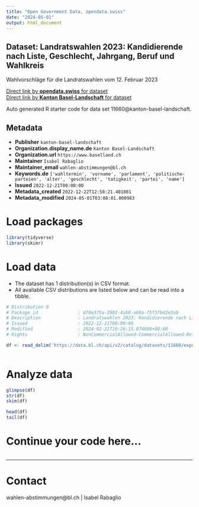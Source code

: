 ```yaml
---
title: "Open Government Data, opendata.swiss"
date: "2024-05-01"
output: html_document
---
```


## Dataset: Landratswahlen 2023: Kandidierende nach Liste, Geschlecht, Jahrgang, Beruf und Wahlkreis

Wahlvorschläge für die Landratswahlen vom 12. Februar 2023

[Direct link by **opendata.swiss** for dataset](https://opendata.swiss/de/dataset/landratswahlen-2023-kandidierende-nach-liste-geschlecht-jahrgang-beruf-und-wahlkreis)<br>
[Direct link by **Kanton Basel-Landschaft** for dataset](https://data.bl.ch/explore/dataset/11660/)

Auto generated R starter code for data set 11660@kanton-basel-landschaft.

## Metadata

- **Publisher** `kanton-basel-landschaft`
- **Organization.display_name.de** `Kanton Basel-Landschaft`
- **Organization.url** `https://www.baselland.ch`
- **Maintainer** `Isabel Rabaglio`
- **Maintainer_email** `wahlen-abstimmungen@bl.ch`
- **Keywords.de** `['wahltermin', 'vorname', 'parlament', 'politische-parteien', 'alter', 'geschlecht', 'tatigkeit', 'partei', 'name']`
- **Issued** `2022-12-21T00:00:00`
- **Metadata_created** `2022-12-22T12:58:21.401081`
- **Metadata_modified** `2024-05-01T03:08:01.000983`


# Load packages

```r

library(tidyverse)
library(skimr)

```

# Load data

-   The dataset has 1 distribution(s) in CSV format.
-   All available CSV distributions are listed below and can be read into a tibble.

```r

# Distribution 0
# Package_id               : d78e375a-2902-4ab0-a68a-f5f37bd2e3ab
# Description              : Landratswahlen 2023: Kandidierende nach Liste, Geschlecht, Jahrgang, Beruf und Wahlkreis (csv)
# Issued                   : 2022-12-21T00:00:00
# Modified                 : 2024-02-21T10:26:15.074000+00:00
# Rights                   : NonCommercialAllowed-CommercialAllowed-ReferenceRequired

df <- read_delim('https://data.bl.ch/api/v2/catalog/datasets/11660/exports/csv')



```

# Analyze data

```r

glimpse(df)
str(df)
skim(df)

head(df)
tail(df)

```

# Continue your code here...

```r

```

------------------------------------------------------------------------

# Contact

wahlen-abstimmungen@bl.ch | Isabel Rabaglio
